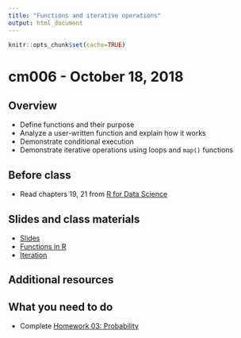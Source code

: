 ```yaml
---
title: "Functions and iterative operations"
output: html_document
---
```


```r
knitr::opts_chunk$set(cache=TRUE)
```

# cm006 - October 18, 2018

## Overview

* Define functions and their purpose
* Analyze a user-written function and explain how it works
* Demonstrate conditional execution
* Demonstrate iterative operations using loops and `map()` functions

## Before class

* Read chapters 19, 21 from [R for Data Science](http://r4ds.had.co.nz/)

## Slides and class materials

* [Slides](extras/cm006_slides.html)
* [Functions in R](https://cfss.uchicago.edu/program_functions.html)
* [Iteration](https://cfss.uchicago.edu/program_iteration.html)

## Additional resources

## What you need to do

* Complete [Homework 03: Probability](hw03-probability.html)
